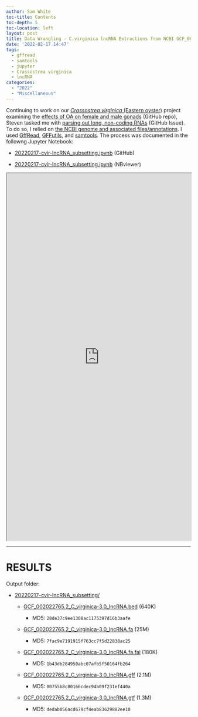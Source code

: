 ```yaml
---
author: Sam White
toc-title: Contents
toc-depth: 5
toc-location: left
layout: post
title: Data Wrangling - C.virginica lncRNA Extractions from NCBI GCF_002022765.2 Using GffRead
date: '2022-02-17 14:47'
tags: 
  - gffread
  - samtools
  - jupyter
  - Crassostrea virginica
  - lncRNA
categories: 
  - "2022"
  - "Miscellaneous"
---
```

Continuing to work on our [_Crassostrea virginica_ (Eastern oyster)](https://en.wikipedia.org/wiki/Eastern_oyster) project examining the [effects of OA on female and male gonads]() (GitHub repo), Steven tasked me with [parsing out long, non-coding RNAs](https://github.com/RobertsLab/resources/issues/1375) (GitHub Issue). To do so, I relied on [the NCBI genome and associated files/annotations](https://ftp.ncbi.nlm.nih.gov/genomes/all/GCF/002/022/765/GCF_002022765.2_C_virginica-3.0/). I used [GffRead](https://github.com/gpertea/gffread), [GFFutils](https://gffutils.readthedocs.io/en/v0.12.0/index.html), and [samtools](http://www.htslib.org/). The process was documented in the followng Jupyter Notebook:

- [20220217-cvir-lncRNA_subsetting.ipynb](https://github.com/RobertsLab/code/blob/master/notebooks/sam/20220217-cvir-lncRNA_subsetting.ipynb) (GitHub)

- [20220217-cvir-lncRNA_subsetting.ipynb](https://nbviewer.ipython.org/github/RobertsLab/code/blob/master/notebooks/sam/20220217-cvir-lncRNA_subsetting.ipynb) (NBviewer)



<iframe src="https://nbviewer.ipython.org/github/RobertsLab/code/blob/master/notebooks/sam/20220217-cvir-lncRNA_subsetting.ipynb" width="100%" height="1000" scrolling="yes"></iframe>

---

# RESULTS

Output folder:

- [20220217-cvir-lncRNA_subsetting/](https://gannet.fish.washington.edu/Atumefaciens/20220217-cvir-lncRNA_subsetting/)

  - [GCF_002022765.2_C_virginica-3.0_lncRNA.bed](https://gannet.fish.washington.edu/Atumefaciens/20220217-cvir-lncRNA_subsetting/GCF_002022765.2_C_virginica-3.0_lncRNA.bed) (640K)

    - MD5: `28de37c9ee1308ac1175397d16b3aafe`

  - [GCF_002022765.2_C_virginica-3.0_lncRNA.fa](https://gannet.fish.washington.edu/Atumefaciens/20220217-cvir-lncRNA_subsetting/GCF_002022765.2_C_virginica-3.0_lncRNA.fa) (25M)

    - MD5: `7fac9e7191915f763cc7f5d22838ac25`

  - [GCF_002022765.2_C_virginica-3.0_lncRNA.fa.fai](https://gannet.fish.washington.edu/Atumefaciens/20220217-cvir-lncRNA_subsetting/GCF_002022765.2_C_virginica-3.0_lncRNA.fa.fai) (180K)

    - MD5: `1b43db284950abc07afb5f50164fb264`

  - [GCF_002022765.2_C_virginica-3.0_lncRNA.gff](https://gannet.fish.washington.edu/Atumefaciens/20220217-cvir-lncRNA_subsetting/GCF_002022765.2_C_virginica-3.0_lncRNA.gff) (2.1M)

    - MD5: `00755b8c80166cdec94b09f231ef440a`

  - [GCF_002022765.2_C_virginica-3.0_lncRNA.gtf](https://gannet.fish.washington.edu/Atumefaciens/20220217-cvir-lncRNA_subsetting/GCF_002022765.2_C_virginica-3.0_lncRNA.gtf) (1.3M)

    - MD5: `dedab056acd679cf4eab83629882ee10`
